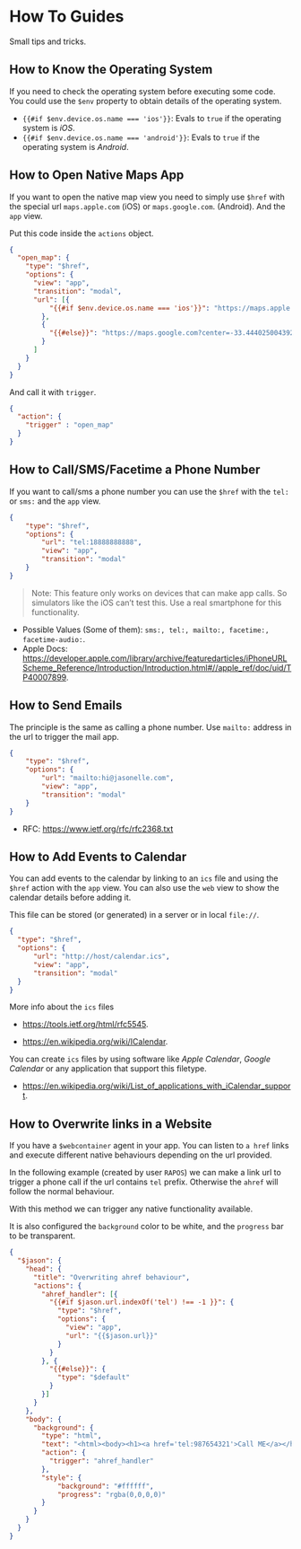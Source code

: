 # How To Guides

Small tips and tricks.

## How to Know the Operating System

If you need to check the operating system before executing some code.
You could use the `$env` property to obtain details of the operating system.

- `{{#if $env.device.os.name === 'ios'}}`: Evals to `true` if the operating system is *iOS*.
- `{{#if $env.device.os.name === 'android'}}`: Evals to `true` if the operating system is *Android*.

## How to Open Native Maps App

If you want to open the native map view you need to
simply use `$href` with the special url `maps.apple.com` (iOS) 
or `maps.google.com`. (Android). And the `app` view.

Put this code inside the `actions` object.

```json
{
  "open_map": {
    "type": "$href",
    "options": {
      "view": "app",
      "transition": "modal",
      "url": [{
          "{{#if $env.device.os.name === 'ios'}}": "https://maps.apple.com?ll=-33.44402500439274,-70.65428849999995&z=14"
        },
        {
          "{{#else}}": "https://maps.google.com?center=-33.44402500439274,-70.65428849999995&zoom=14"
        }
      ]
    }
  }
}
```

And call it with `trigger`.

```json
{
  "action": {
    "trigger" : "open_map"
  }
}
```

## How to Call/SMS/Facetime a Phone Number

If you want to call/sms a phone number you can use the `$href`
with the `tel:` or `sms:` and the `app` view.

```json
{
    "type": "$href",
    "options": {
        "url": "tel:18888888888",
        "view": "app",
        "transition": "modal"
    }
}
```

> Note: This feature only works on devices that can make
> app calls. So simulators like the iOS can't test this.
> Use a real smartphone for this functionality.

- Possible Values (Some of them): `sms:, tel:, mailto:, facetime:, facetime-audio:`.
- Apple Docs: [https://developer.apple.com/library/archive/featuredarticles/iPhoneURLScheme_Reference/Introduction/Introduction.html#//apple_ref/doc/uid/TP40007899](https://developer.apple.com/library/archive/featuredarticles/iPhoneURLScheme_Reference/Introduction/Introduction.html#//apple_ref/doc/uid/TP40007899).

## How to Send Emails

The principle is the same as calling a phone number. 
Use `mailto:` address in the url to trigger the mail app.

```json
{
    "type": "$href",
    "options": {
        "url": "mailto:hi@jasonelle.com",
        "view": "app",
        "transition": "modal"
    }
}
```

- RFC: [https://www.ietf.org/rfc/rfc2368.txt](https://www.ietf.org/rfc/rfc2368.txt)

## How to Add Events to Calendar

You can add events to the calendar by linking to an `ics` file
and using the `$href` action with the `app` view. You can also
use the `web` view to show the calendar details before adding it.

This file can be stored (or generated) in a server or in local `file://`.

```json
{
  "type": "$href",
  "options": {
      "url": "http://host/calendar.ics",
      "view": "app",
      "transition": "modal"
  }
}
```

More info about the `ics` files 

- [https://tools.ietf.org/html/rfc5545](https://tools.ietf.org/html/rfc5545).

- [https://en.wikipedia.org/wiki/ICalendar](https://en.wikipedia.org/wiki/ICalendar).

You can create `ics` files by using software like *Apple Calendar*, *Google Calendar*
or any application that support this filetype. 

- [https://en.wikipedia.org/wiki/List_of_applications_with_iCalendar_support](https://en.wikipedia.org/wiki/List_of_applications_with_iCalendar_support).


## How to Overwrite links in a Website

If you have a `$webcontainer` agent in your app. You can listen
to `a href` links and execute different native behaviours depending
on the url provided.

In the following example (created by user `RAPOS`) we can make
a link url to trigger a phone call if the url contains `tel` prefix.
Otherwise the `ahref` will follow the normal behaviour.

With this method we can trigger any native functionality available.

It is also configured the `background` color to be white, 
and the `progress` bar to be transparent.

```json
{
  "$jason": {
    "head": {
      "title": "Overwriting ahref behaviour",
      "actions": {
        "ahref_handler": [{
          "{{#if $jason.url.indexOf('tel') !== -1 }}": {
            "type": "$href",
            "options": {
              "view": "app",
              "url": "{{$jason.url}}"
            }
          }
        }, {
          "{{#else}}": {
            "type": "$default"
          }
        }]
      }
    },
    "body": {
      "background": {
        "type": "html",
        "text": "<html><body><h1><a href='tel:987654321'>Call ME</a></h1></body></html>",
        "action": {
          "trigger": "ahref_handler"
        },
        "style": {
            "background": "#ffffff",
            "progress": "rgba(0,0,0,0)"
        }
      }
    }
  }
}
```
